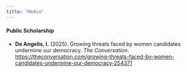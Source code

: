 ```yaml
---
title: "Media"
---
```


####  Public Scholarship

<div style="text-align: left"> -  **De Angelis, I.** (2025). Growing threats faced by women candidates undermine our democracy. *The Conversation*. [https://theconversation.com/growing-threats-faced-by-women-candidates-undermine-our-democracy-254371](https://theconversation.com/growing-threats-faced-by-women-candidates-undermine-our-democracy-254371)